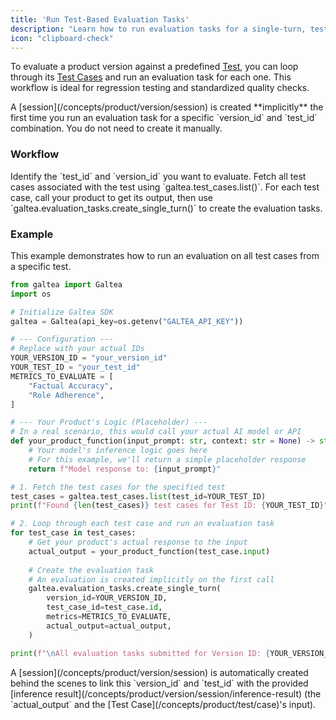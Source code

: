 ```yaml
---
title: 'Run Test-Based Evaluation Tasks'
description: "Learn how to run evaluation tasks for a single-turn, test-based workflow."
icon: "clipboard-check"
---
```


To evaluate a product version against a predefined [Test](/concepts/product/test), you can loop through its [Test Cases](/concepts/product/test/case) and run an evaluation task for each one. This workflow is ideal for regression testing and standardized quality checks.

<Info>
  A [session](/concepts/product/version/session) is created **implicitly** the first time you run an evaluation task for a specific `version_id` and `test_id` combination. You do not need to create it manually.
</Info>

### Workflow

<Steps>
    <Step title="Select a Test and Version">
        Identify the `test_id` and `version_id` you want to evaluate.
    </Step>
    <Step title="Iterate Through Test Cases">
        Fetch all test cases associated with the test using `galtea.test_cases.list()`.
    </Step>
    <Step title="Generate and Evaluate Output">
        For each test case, call your product to get its output, then use `galtea.evaluation_tasks.create_single_turn()` to create the evaluation tasks.
    </Step>
</Steps>

### Example

This example demonstrates how to run an evaluation on all test cases from a specific test.

```python
from galtea import Galtea
import os

# Initialize Galtea SDK
galtea = Galtea(api_key=os.getenv("GALTEA_API_KEY"))

# --- Configuration ---
# Replace with your actual IDs
YOUR_VERSION_ID = "your_version_id"
YOUR_TEST_ID = "your_test_id"
METRICS_TO_EVALUATE = [
    "Factual Accuracy",
    "Role Adherence",
]

# --- Your Product's Logic (Placeholder) ---
# In a real scenario, this would call your actual AI model or API
def your_product_function(input_prompt: str, context: str = None) -> str:
    # Your model's inference logic goes here
    # For this example, we'll return a simple placeholder response
    return f"Model response to: {input_prompt}"

# 1. Fetch the test cases for the specified test
test_cases = galtea.test_cases.list(test_id=YOUR_TEST_ID)
print(f"Found {len(test_cases)} test cases for Test ID: {YOUR_TEST_ID}")

# 2. Loop through each test case and run an evaluation task
for test_case in test_cases:
    # Get your product's actual response to the input
    actual_output = your_product_function(test_case.input)
    
    # Create the evaluation task
    # An evaluation is created implicitly on the first call
    galtea.evaluation_tasks.create_single_turn(
        version_id=YOUR_VERSION_ID,
        test_case_id=test_case.id,
        metrics=METRICS_TO_EVALUATE,
        actual_output=actual_output,
    )

print(f"\nAll evaluation tasks submitted for Version ID: {YOUR_VERSION_ID}")

```

<Info>
    A [session](/concepts/product/version/session) is automatically created behind the scenes to link this `version_id` and `test_id` with the provided [inference result](/concepts/product/version/session/inference-result) (the `actual_output` and the [Test Case](/concepts/product/test/case)'s input).
</Info>

